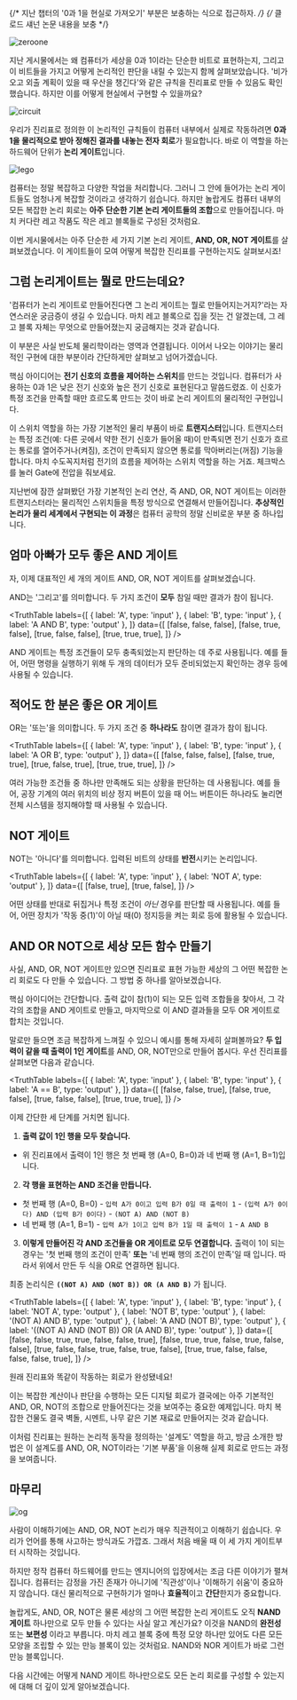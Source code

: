 


{/* 지난 챕터의 '0과 1을 현실로 가져오기' 부분은 보충하는 식으로 접근하자. */}
{/* 클로드 섀넌 논문 내용을 보충 */}

<Image src={zeroone} alt="zeroone" className="object-cover w-full h-[180px]"/>

지난 게시물에서는 왜 컴퓨터가 세상을 0과 1이라는 단순한 비트로 표현하는지, 그리고 이 비트들을 가지고 어떻게 논리적인 판단을 내릴 수 있는지 함께 살펴보았습니다. '비가 오고 외출 계획이 있을 때 우산을 챙긴다'와 같은 규칙을 진리표로 만들 수 있음도 확인했습니다. 하지만 이를 어떻게 현실에서 구현할 수 있을까요?

<Image src={circuit} alt="circuit" className="object-cover w-full h-[180px]"/>

우리가 진리표로 정의한 이 논리적인 규칙들이 컴퓨터 내부에서 실제로 작동하려면 **0과 1을 물리적으로 받아 정해진 결과를 내놓는 전자 회로**가 필요합니다. 바로 이 역할을 하는 하드웨어 단위가 **논리 게이트**입니다. 

<Image src={lego} alt="lego" className="object-cover w-full h-[180px]"/>

컴퓨터는 정말 복잡하고 다양한 작업을 처리합니다. 그러니 그 안에 들어가는 논리 게이트들도 엄청나게 복잡할 것이라고 생각하기 쉽습니다. 하지만 놀랍게도 컴퓨터 내부의 모든 복잡한 논리 회로는 **아주 단순한 기본 논리 게이트들의 조합**으로 만들어집니다. 마치 커다란 레고 작품도 작은 레고 블록들로 구성된 것처럼요.

이번 게시물에서는 아주 단순한 세 가지 기본 논리 게이트, **AND, OR, NOT 게이트**를 살펴보겠습니다. 이 게이트들이 모여 어떻게 복잡한 진리표를 구현하는지도 살펴보시죠!

## 그럼 논리게이트는 뭘로 만드는데요?

'컴퓨터가 논리 게이트로 만들어진다면 그 논리 게이트는 뭘로 만들어지는거지?'라는 자연스러운 궁금증이 생길 수 있습니다. 마치 레고 블록으로 집을 짓는 건 알겠는데, 그 레고 블록 자체는 무엇으로 만들어졌는지 궁금해지는 것과 같습니다.

이 부분은 사실 반도체 물리학이라는 영역과 연결됩니다. 이어서 나오는 이야기는 물리적인 구현에 대한 부분이라 간단하게만 살펴보고 넘어가겠습니다.

핵심 아이디어는 **전기 신호의 흐름을 제어하는 스위치**를 만드는 것입니다. 컴퓨터가 사용하는 0과 1은 낮은 전기 신호와 높은 전기 신호로 표현된다고 말씀드렸죠. 이 신호가 특정 조건을 만족할 때만 흐르도록 만드는 것이 바로 논리 게이트의 물리적인 구현입니다.

이 스위치 역할을 하는 가장 기본적인 물리 부품이 바로 **트랜지스터**입니다. 트랜지스터는 특정 조건(예: 다른 곳에서 약한 전기 신호가 들어올 때)이 만족되면 전기 신호가 흐르는 통로를 열어주거나(켜짐), 조건이 만족되지 않으면 통로를 막아버리는(꺼짐) 기능을 합니다. 마치 수도꼭지처럼 전기의 흐름을 제어하는 스위치 역할을 하는 거죠. 체크박스를 눌러 Gate에 전압을 줘보세요.

<TransistorDemo />

지난번에 잠깐 살펴봤던 가장 기본적인 논리 연산, 즉 AND, OR, NOT 게이트는 이러한 트랜지스터라는 물리적인 스위치들을 특정 방식으로 연결해서 만들어집니다. **추상적인 논리가 물리 세계에서 구현되는 이 과정**은 컴퓨터 공학의 정말 신비로운 부분 중 하나입니다.

## 엄마 아빠가 모두 좋은 AND 게이트

자, 이제 대표적인 세 개의 게이트 AND, OR, NOT 게이트를 살펴보겠습니다.

AND는 '그리고'를 의미합니다. 두 가지 조건이 **모두** 참일 때만 결과가 참이 됩니다.

<TruthTable
  labels={[
    { label: 'A', type: 'input' },
    { label: 'B', type: 'input' },
    { label: 'A AND B', type: 'output' },
  ]}
  data={[
    [false, false, false],
    [false, true, false],
    [true, false, false],
    [true, true, true],
  ]}
/>

AND 게이트는 특정 조건들이 모두 충족되었는지 판단하는 데 주로 사용됩니다. 예를 들어, 어떤 명령을 실행하기 위해 두 개의 데이터가 모두 준비되었는지 확인하는 경우 등에 사용될 수 있습니다.

## 적어도 한 분은 좋은 OR 게이트

OR는 '또는'을 의미합니다. 두 가지 조건 중 **하나라도** 참이면 결과가 참이 됩니다.

<TruthTable
  labels={[
    { label: 'A', type: 'input' },
    { label: 'B', type: 'input' },
    { label: 'A OR B', type: 'output' },
  ]}
  data={[
    [false, false, false],
    [false, true, true],
    [true, false, true],
    [true, true, true],
  ]}
/>

여러 가능한 조건들 중 하나만 만족해도 되는 상황을 판단하는 데 사용됩니다. 예를 들어, 공장 기계의 여러 위치의 비상 정지 버튼이 있을 때 어느 버튼이든 하나라도 눌리면 전체 시스템을 정지해야할 때 사용될 수 있습니다.

## NOT 게이트

NOT는 '아니다'를 의미합니다. 입력된 비트의 상태를 **반전**시키는 논리입니다. 

<TruthTable
  labels={[
    { label: 'A', type: 'input' },
    { label: 'NOT A', type: 'output' },
  ]}
  data={[
    [false, true],
    [true, false],
  ]}
/>

어떤 상태를 반대로 뒤집거나 특정 조건이 *아닌* 경우를 판단할 때 사용됩니다. 예를 들어, 어떤 장치가 '작동 중(1)'이 아닐 때(0) 정지등을 켜는 회로 등에 활용될 수 있습니다.

## AND OR NOT으로 세상 모든 함수 만들기

사실, AND, OR, NOT 게이트만 있으면 진리표로 표현 가능한 세상의 그 어떤 복잡한 논리 회로도 다 만들 수 있습니다. 그 방법 중 하나를 알아보겠습니다.

핵심 아이디어는 간단합니다. 출력 값이 참(1)이 되는 모든 입력 조합들을 찾아서, 그 각각의 조합을 AND 게이트로 만들고, 마지막으로 이 AND 결과들을 모두 OR 게이트로 합치는 것입니다.

말로만 들으면 조금 복잡하게 느껴질 수 있으니 예시를 통해 자세히 살펴볼까요? **두 입력이 같을 때 출력이 1인 게이트**를 AND, OR, NOT만으로 만들어 봅시다. 우선 진리표를 살펴보면 다음과 같습니다.

<TruthTable
  labels={[
    { label: 'A', type: 'input' },
    { label: 'B', type: 'input' },
    { label: 'A == B', type: 'output' },
  ]}
  data={[
    [false, false, true],
    [false, true, false],
    [true, false, false],
    [true, true, true],
  ]}
/>

이제 간단한 세 단계를 거치면 됩니다.

1.  **출력 값이 1인 행을 모두 찾습니다.**
- 위 진리표에서 출력이 1인 행은 첫 번째 행 (A=0, B=0)과 네 번째 행 (A=1, B=1)입니다.

2.  **각 행을 표현하는 AND 조건을 만듭니다.**
- 첫 번째 행 (A=0, B=0)
      - `입력 A가 0이고 입력 B가 0일 때 출력이 1`
      - `(입력 A가 0이다) AND (입력 B가 0이다)`
      - `(NOT A) AND (NOT B)`
- 네 번째 행 (A=1, B=1)
      - `입력 A가 1이고 입력 B가 1일 때 출력이 1`
      - `A AND B`

3.  **이렇게 만들어진 각 AND 조건들을 OR 게이트로 모두 연결합니다.**
    출력이 1이 되는 경우는 '첫 번째 행의 조건이 만족' **또는** '네 번째 행의 조건이 만족'일 때 입니다. 따라서 위에서 만든 두 식을 OR로 연결하면 됩니다.

최종 논리식은 **`((NOT A) AND (NOT B)) OR (A AND B)`** 가 됩니다.

<TruthTable
  labels={[
    { label: 'A', type: 'input' },
    { label: 'B', type: 'input' },
    { label: 'NOT A', type: 'output' },
    { label: 'NOT B', type: 'output' },
    { label: '(NOT A) AND B', type: 'output' },
    { label: 'A AND (NOT B)', type: 'output' },
    { label: '((NOT A) AND (NOT B)) OR (A AND B)', type: 'output' },
  ]}
  data={[
    [false, false, true, true, false, false, true],
    [false, true, true, false, true, false, false],
    [true, false, false, true, false, true, false],
    [true, true, false, false, false, false, true],
  ]}
/>

원래 진리표와 똑같이 작동하는 회로가 완성됐네요!

이는 복잡한 계산이나 판단을 수행하는 모든 디지털 회로가 결국에는 아주 기본적인 AND, OR, NOT의 조합으로 만들어진다는 것을 보여주는 중요한 예제입니다. 마치 복잡한 건물도 결국 벽돌, 시멘트, 나무 같은 기본 재료로 만들어지는 것과 같습니다.

이처럼 진리표는 원하는 논리적 동작을 정의하는 '설계도' 역할을 하고, 방금 소개한 방법은 이 설계도를 AND, OR, NOT이라는 '기본 부품'을 이용해 실제 회로로 만드는 과정을 보여줍니다.

## 마무리

<Image src={og} alt="og"/>

사람이 이해하기에는 AND, OR, NOT 논리가 매우 직관적이고 이해하기 쉽습니다. 우리가 언어를 통해 사고하는 방식과도 가깝죠. 그래서 처음 배울 때 이 세 가지 게이트부터 시작하는 것입니다.

하지만 정작 컴퓨터 하드웨어를 만드는 엔지니어의 입장에서는 조금 다른 이야기가 펼쳐집니다. 컴퓨터는 감정을 가진 존재가 아니기에 '직관성'이나 '이해하기 쉬움'이 중요하지 않습니다. 대신 물리적으로 구현하기가 얼마나 **효율적**이고 **간단**한지가 중요합니다.

놀랍게도, AND, OR, NOT은 물론 세상의 그 어떤 복잡한 논리 게이트도 오직 **NAND 게이트** 하나만으로 모두 만들 수 있다는 사실 알고 계신가요?  이것을 NAND의 **완전성** 또는 **보편성** 이라고 부릅니다. 마치 레고 블록 중에 특정 모양 하나만 있어도 다른 모든 모양을 조립할 수 있는 만능 블록이 있는 것처럼요. NAND와 NOR 게이트가 바로 그런 만능 블록입니다.

다음 시간에는 어떻게 NAND 게이트 하나만으로도 모든 논리 회로를 구성할 수 있는지에 대해 더 깊이 있게 알아보겠습니다. 
